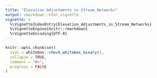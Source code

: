 ```yaml
---
title: "Elevation Adjustments in Stream_Networks"
output: rmarkdown::html_vignette
vignette: >
  %\VignetteIndexEntry{Elevation_Adjustments_in_Stream_Networks}
  %\VignetteEngine{knitr::rmarkdown}
  %\VignetteEncoding{UTF-8}
---
```


```r
knitr::opts_chunk$set(
  eval = whitebox::check_whitebox_binary(),
  collapse = TRUE,
  comment = "#>",
  progress = FALSE
)
```

<!-- # Libraries -->
<!-- ```{r setup} -->
<!-- library(desertHydro) -->
<!-- library(terra) -->
<!-- library(whitebox) -->
<!-- library(ggplot2) -->
<!-- library(htmltools) -->
<!-- library(data.table) -->
<!-- # usethis::use_data_table() -->
<!-- # Ensure whitebox executable works -->
<!-- whitebox::wbt_init( -->
<!--   exe_path = whitebox::wbt_exe_path(shell_quote = FALSE), -->
<!--   check_version = TRUE -->
<!-- ) -->
<!-- ``` -->

<!-- ```{r} -->
<!-- library(devtools) -->
<!-- # example digital elevation model within the desertHydro package -->
<!-- dem_path <- system.file("extdata", "dem.tif", package = "desertHydro")  -->
<!-- ``` -->

<!-- Let's take a look at the study area -->
<!-- ```{r, fig.dim=c(6,6)} -->
<!-- dem <- terra::rast(dem_path) -->
<!-- terra::plot(dem, main = "DEM Waterholes, AZ",  -->
<!--             plg = list(title = "Elevation (m)")) -->
<!-- ``` -->

<!-- Waterholes is located in Northern Arizona and is a tributary to the Grand Canyon. -->
<!-- The spatial resolution of the 3DEP DEM is ~10m. -->

<!-- Perform some hydrological analysis with Whitebox tools! Wrapped with the desertHydro  -->
<!-- package. -->
<!-- ```{r, echo = F, cache = F} -->
<!-- ModelFolder <- tempdir() # Create a temporary directory to save files into -->
<!-- dem_path <- system.file("extdata", "dem.tif", package = "desertHydro") # pass dem as file path -->

<!-- mod_dem <- desertHydro::flow_accumlation_wb(dem_path, ModelFolder, overwrite = F, carve = 2) -->
<!-- ``` -->
<!-- # Files created -->
<!-- ```{r} -->
<!-- # Files created -->
<!-- list.files(ModelFolder) -->
<!-- ``` -->

<!-- Many files are created from this function. This function works as a wrapper for -->
<!-- some of the stream functions within the Whitebox package. -->
<!--  Adjust DEM -->
<!-- ```{r, fig.dim=c(6,6)} -->
<!-- terra::plot(mod_dem, main = "Adjusted DEM Waterholes, AZ", -->
<!--             cex.main = .8, -->
<!--             plg = list(title = "Elevation (m)", title.cex = .8)) -->
<!-- ``` -->

<!-- Now, the adjusted DEM does not look significantly different from this scale.  -->
<!-- Let's check the differences. -->

<!-- ```{r, fig.dim=c(6,6)} -->
<!-- # Use terra's ifel function to spot the differences -->
<!-- elevation_diff <- terra::ifel(dem - mod_dem != 0, 1, 0)  -->
<!-- terra::plot(elevation_diff, main = "Elevation Adjustments", -->
<!--             cex.main = .8, -->
<!--             plg = list(title = "Elevation Change", title.cex = .8)) -->
<!-- ``` -->

<!-- # Observe Channel Profiles - through whitebox tools -->
<!-- ```{r, fig.dim=c(6,6)} -->
<!-- stream_network <- terra::vect(file.path(ModelFolder, "stream_network.shp")) -->
<!-- head(stream_network) -->
<!-- plot(stream_network, "STRAHLER", main = "Strahler Stream Order", plg = (title = "Order")) -->
<!-- ``` -->

<!-- How does this look along the channel profiles? -->
<!-- ```{r, out.width= "50%"} -->
<!-- library(htmltools) -->
<!-- profile <- file.path(ModelFolder, "profile.html") -->
<!-- htmltools::includeHTML(profile) -->

<!-- ``` -->
<!-- This graphic is produced by whitebox tools -->

<!-- How did the elevations change over these streams?  -->
<!-- ```{r} -->
<!-- demExt <- terra::extractAlong(dem, stream_network) -->
<!-- demAdjusted <- terra::extractAlong(mod_dem, stream_network) -->

<!-- # Grab one length of the channel by the ID -->
<!-- stream_seg_dem <- demExt[which(demExt$ID == 1),2] -->
<!-- stream_seg_mod_dem <- demAdjusted[which(demAdjusted$ID == 1),2] -->
<!-- stream_length <- 1:length(stream_seg_dem) -->

<!-- # Combine into a data frame -->
<!-- df <- data.frame(x = stream_length,  -->
<!--                  orig_dem = stream_seg_dem, -->
<!--                  adjusted_dem = stream_seg_mod_dem) -->

<!-- ``` -->


<!-- ```{r, fig.dim=c(6,6)} -->
<!-- # Take only a section of the channel, so it is more easily discernible -->
<!-- df2 <- df[1:50,] # 1st 100 rows -->
<!-- ggplot(df2) + geom_line(aes(x, orig_dem), color = "purple") + geom_point(aes(x, adjusted_dem), color = "blue") + labs(title = "Elevation Profile of Stream Segment") -->
<!-- ``` -->

<!-- Now, the profile isn't adjusted by much. With a spatially distributed water model -->
<!-- water will pool within these valleys. -->
<!-- Let's adjust the elevations and smooth them out to remove holes, but only for the -->
<!-- channel. -->

<!-- ```{r, smooth} -->
<!-- # Obtain saved flow accumulation map -->
<!-- stream_network <- terra::vect(file.path(ModelFolder, "stream_network.shp")) -->
<!-- dem_path <- system.file("extdata", "dem.tif", package = "desertHydro")  -->
<!-- mod_dem_path <- file.path(ModelFolder, "model_dem.tif") -->
<!-- carve_dem <- smoothStream(stream_network, dem_path) -->
<!-- carveExtract <- terra::extractAlong(carve_dem, stream_network, ID = TRUE) -->

<!-- df$carve <- carveExtract[which(carveExtract$ID == 1),2] -->
<!-- q <- carveExtract[which(carveExtract$ID == 1),2] -->
<!-- ``` -->

<!-- ```{r, fig.dim=c(6,6)} -->
<!-- df2 <- df[1:50,] -->
<!-- cols <- c("orig_dem" = "purple", "adjusted_dem" = "blue", "carve" = "red") -->
<!-- ggplot(df2, aes(x = x)) + geom_point(aes(y=orig_dem, color = "orig_dem")) + -->
<!--             geom_line(aes(y=adjusted_dem, color = "adjusted_dem")) + -->
<!--             geom_line(aes(y=carve, color = "carve")) + -->
<!--             labs(title = "Elevation Profile of Stream Segment") + -->
<!--             scale_color_manual(values = cols, -->
<!--                                breaks = c("orig_dem", "adjusted_dem", "carve"), -->
<!--                                labels = c("Original DEM", "Breached DEM", "Smoothed DEM")) -->

<!-- ``` -->

